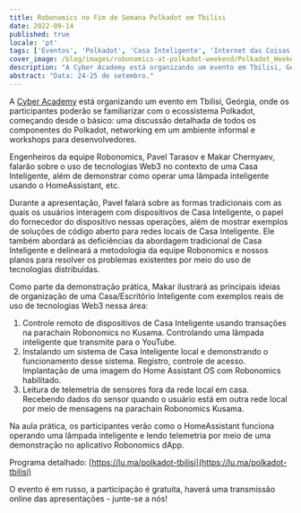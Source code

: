 ```yaml
---
title: Robonomics no Fim de Semana Polkadot em Tbilisi
date: 2022-09-14
published: true
locale: 'pt'
tags: ['Eventos', 'Polkadot', 'Casa Inteligente', 'Internet das Coisas']
cover_image: /blog/images/robonomics-at-polkadot-weekend/Polkadot_Weekend_Georgia.jpg
description: "A Cyber Academy está organizando um evento em Tbilisi, Geórgia, onde os participantes poderão se familiarizar com o ecossistema Polkadot, começando desde o básico: uma discussão detalhada de todos os componentes do Polkadot, networking em um ambiente informal e workshops para desenvolvedores."
abstract: "Data: 24-25 de setembro."
---
```


A [Cyber Academy](https://cyberacademy.dev/) está organizando um evento em Tbilisi, Geórgia, onde os participantes poderão se familiarizar com o ecossistema Polkadot, começando desde o básico: uma discussão detalhada de todos os componentes do Polkadot, networking em um ambiente informal e workshops para desenvolvedores.

Engenheiros da equipe Robonomics, Pavel Tarasov e Makar Chernyaev, falarão sobre o uso de tecnologias Web3 no contexto de uma Casa Inteligente, além de demonstrar como operar uma lâmpada inteligente usando o HomeAssistant, etc.

Durante a apresentação, Pavel falará sobre as formas tradicionais com as quais os usuários interagem com dispositivos de Casa Inteligente, o papel do fornecedor do dispositivo nessas operações, além de mostrar exemplos de soluções de código aberto para redes locais de Casa Inteligente. Ele também abordará as deficiências da abordagem tradicional de Casa Inteligente e delineará a metodologia da equipe Robonomics e nossos planos para resolver os problemas existentes por meio do uso de tecnologias distribuídas.

Como parte da demonstração prática, Makar ilustrará as principais ideias de organização de uma Casa/Escritório Inteligente com exemplos reais de uso de tecnologias Web3 nessa área:


1. Controle remoto de dispositivos de Casa Inteligente usando transações na parachain Robonomics no Kusama. Controlando uma lâmpada inteligente que transmite para o YouTube.
2. Instalando um sistema de Casa Inteligente local e demonstrando o funcionamento desse sistema. Registro, controle de acesso. Implantação de uma imagem do Home Assistant OS com Robonomics habilitado.
3. Leitura de telemetria de sensores fora da rede local em casa. Recebendo dados do sensor quando o usuário está em outra rede local por meio de mensagens na parachain Robonomics Kusama.

Na aula prática, os participantes verão como o HomeAssistant funciona operando uma lâmpada inteligente e lendo telemetria por meio de uma demonstração no aplicativo Robonomics dApp.

Programa detalhado: [https://lu.ma/polkadot-tbilisi](https://lu.ma/polkadot-tbilisi)

O evento é em russo, a participação é gratuita, haverá uma transmissão online das apresentações - junte-se a nós!